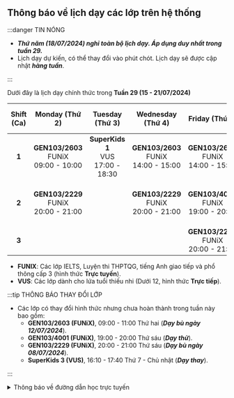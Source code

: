 ## Thông báo về lịch dạy các lớp trên hệ thống

:::danger TIN NÓNG

- **_Thứ năm (18/07/2024) nghỉ toàn bộ lịch dạy. Áp dụng duy nhất trong tuần 29._**
- Lịch dạy dự kiến, có thể thay đổi vào phút chót. Lịch dạy sẽ được cập nhật **_hàng tuần_**.

:::

Dưới đây là lịch dạy chính thức trong **Tuần 29 (15 - 21/07/2024)**

| **Shift (Ca)** |             **Monday (Thứ 2)**               |            **Tuesday (Thứ 3)**             |            **Wednesday (Thứ 4)**             |             **Friday (Thứ 6)**               |           **Saturday (Thứ 7)**             |           **Sunday (Chủ nhật)**            |
|:--------------:|:--------------------------------------------:|:------------------------------------------:|:--------------------------------------------:|:--------------------------------------------:|:------------------------------------------:|:------------------------------------------:|
|      **1**     | **GEN103/2603** <br/>FUNiX<br/>09:00 - 10:00 | **SuperKids 1** <br/>VUS<br/>17:00 - 18:30 | **GEN103/2603** <br/>FUNiX<br/>14:00 - 15:00 | **GEN103/2603** <br/>FUNiX<br/>14:00 - 15:00 | **SuperKids 1** <br/>VUS<br/>07:45 - 09:15 | **SuperKids 1** <br/>VUS<br/>07:45 - 09:15 |
|      **2**     | **GEN103/2229** <br/>FUNiX<br/>20:00 - 21:00 |                                            | **GEN103/2229** <br/>FUNiX<br/>20:00 - 21:00 | **GEN103/4001** <br/>FUNiX<br/>19:00 - 20:00 | **SuperKids 3** <br/>VUS<br/>16:10 - 17:40 | **SuperKids 3** <br/>VUS<br/>16:10 - 17:40 |
|      **3**     |                                              |                                            |                                              | **GEN103/2229** <br/>FUNiX<br/>20:00 - 21:00 |                                            |                                            |

- **FUNIX**: Các lớp IELTS, Luyện thi THPTQG, tiếng Anh giao tiếp và phổ thông cấp 3 (hình thức **Trực tuyến**).
- **VUS**: Các lớp dành cho lứa tuổi thiếu nhi (Dưới 12, hình thức **Trực tiếp**).

:::tip THÔNG BÁO THAY ĐỔI LỚP

- Các lớp có thay đổi hình thức nhưng chưa hoàn thành trong tuần này bao gồm:
    - **GEN103/2603 (FUNiX)**, 09:00 - 11:00 Thứ hai (**_Dạy bù ngày 12/07/2024_**).
    - **GEN103/4001 (FUNiX)**, 19:00 - 20:00 Thứ sáu (**_Dạy thử_**).
    - **GEN103/2229 (FUNiX)**, 20:00 - 21:00 Thứ sáu (**_Dạy bù ngày 08/07/2024_**).
    - **SuperKids 3 (VUS)**, 16:10 - 17:40 Thứ 7 - Chủ nhật (**_Dạy thay_**).

:::

<details>
<summary>Thông báo về đường dẫn học trực tuyến</summary>
<div>

**_Việc học trực tuyến sẽ được thực hiện qua hạ tầng online. Đường dẫn sẽ được cung cấp trong quá trình học. Người học
cũng có thể theo dõi các video bài giảng qua YouTube ở hai đường dẫn phía dưới._**

**_Trân trọng cảm ơn._**

</div>
</details>
